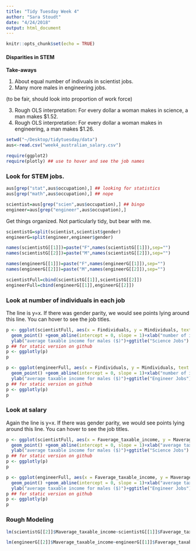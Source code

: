 ```yaml
---
title: "Tidy Tuesday Week 4"
author: "Sara Stoudt"
date: "4/24/2018"
output: html_document
---
```


```r
knitr::opts_chunk$set(echo = TRUE)
```


#### Disparities in STEM 

**Take-aways**

1. About equal number of indivuals in scientist jobs. 
2. Many more males in engineering jobs.

(to be fair, should look into proportion of work force)

3. Rough OLS interpretation: For every dollar a woman makes in science, a man makes $1.52.
4. Rough OLS interpretation: For every dollar a woman makes in engineering, a man makes $1.26.

```r
setwd("~/Desktop/tidytuesday/data")
aus<-read.csv("week4_australian_salary.csv")

require(ggplot2)
require(plotly) ## use to hover and see the job names
```

### Look for STEM jobs.

```r
aus[grep("stat",aus$occupation),] ## looking for statistics
aus[grep("math",aus$occupation),] ## nope

scientist=aus[grep("scien",aus$occupation),] ## bingo
engineer=aus[grep("engineer",aus$occupation),]
```

Get things organized. Not particularly tidy, but bear with me. 

```r
scientistG=split(scientist,scientist$gender)
engineerG=split(engineer,engineer$gender)

names(scientistG[[1]])=paste("F",names(scientistG[[1]]),sep="")
names(scientistG[[2]])=paste("M",names(scientistG[[2]]),sep="")

names(engineerG[[1]])=paste("F",names(engineerG[[1]]),sep="")
names(engineerG[[2]])=paste("M",names(engineerG[[2]]),sep="")

scientistFull=cbind(scientistG[[1]],scientistG[[2]])
engineerFull=cbind(engineerG[[1]],engineerG[[2]])
```

### Look at number of individuals in each job

The line is y=x. If there was gender parity, we would see points lying around this line. You can hover to see the job titles.

```r
p <- ggplot(scientistFull, aes(x = Findividuals, y = Mindividuals, text =Moccupation)) +
  geom_point() +geom_abline(intercept = 0, slope = 1)+xlab("number of individuals")+
  ylab("average taxable income for males ($)")+ggtitle("Science Jobs")
p ## for static version on github
p <- ggplotly(p)
p
```

```r
p <- ggplot(engineerFull, aes(x = Findividuals, y = Mindividuals, text =Moccupation)) +
  geom_point() +geom_abline(intercept = 0, slope = 1)+xlab("number of individuals")+
  ylab("average taxable income for males ($)")+ggtitle("Engineer Jobs")
p ## for static version on github
p <- ggplotly(p)
p
```

### Look at salary

Again the line is y=x. If there was gender parity, we would see points lying around this line. You can hover to see the job titles.

```r
p <- ggplot(scientistFull, aes(x = Faverage_taxable_income, y = Maverage_taxable_income, text =Moccupation)) +
  geom_point() +geom_abline(intercept = 0, slope = 1)+xlab("average taxable income for females ($)")+
  ylab("average taxable income for males ($)")+ggtitle("Science Jobs")
p ## for static version on github
p <- ggplotly(p)
p
```

```r
p <- ggplot(engineerFull, aes(x = Faverage_taxable_income, y = Maverage_taxable_income, text =Moccupation)) +
  geom_point() +geom_abline(intercept = 0, slope = 1)+xlab("average taxable income for females ($)")+
  ylab("average taxable income for males ($)")+ggtitle("Engineer Jobs")
p ## for static version on github
p <- ggplotly(p)
p
```

### Rough Modeling

```r
lm(scientistG[[2]]$Maverage_taxable_income~scientistG[[1]]$Faverage_taxable_income)
```

```r
lm(engineerG[[2]]$Maverage_taxable_income~engineerG[[1]]$Faverage_taxable_income)
```